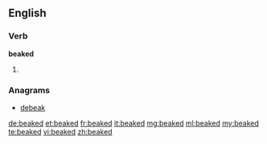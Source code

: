 ==English==

===Verb===
'''beaked'''

# {{past of|beak}}

===Anagrams===
* [[debeak#English|debeak]]

[[de:beaked]]
[[et:beaked]]
[[fr:beaked]]
[[it:beaked]]
[[mg:beaked]]
[[ml:beaked]]
[[my:beaked]]
[[te:beaked]]
[[vi:beaked]]
[[zh:beaked]]